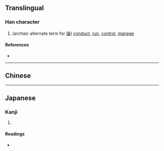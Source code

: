 {{character info}}
==Translingual==

===Han character===
{{Han char|rn=64|rad=手|as=12|sn=15|four=|canj=QIIP|ids=⿰扌叅}}

# (archaic alternate term for [[操]]) [[conduct]], [[run]], [[control]], [[manage]]

====References====
* {{Han ref|kx=0455.070|dkj=12723|dj=0804.130|hdz=31965.010|uh=64A1|ud=25761}}

----

==Chinese==
{{zh-see|操}}

----

==Japanese==

===Kanji===
{{ja-kanji|grade=|rs=手12}}

# {{rfdef|ja|sort=手12}}

====Readings====
* {{ja-readings|on=[[そう]] (sō), [[さん]] (san)|kun=[[みさお]] (misao), [[あやつる]] (ayatsuru)}}